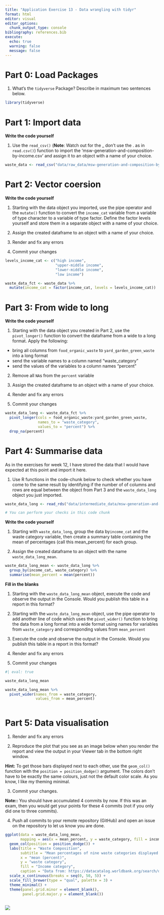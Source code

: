 ```yaml
---
title: "Application Exercise 13 - Data wrangling with tidyr"
format: html
editor: visual
editor_options: 
  chunk_output_type: console
bibliography: references.bib
execute:
  echo: true
  warning: false
  message: false
---
```


# Part 0: Load Packages

1.  What's the `tidyverse` Package? Describe in maximum two sentences below.

```r
library(tidyverse)
```

# Part 1: Import data

**Write the code yourself**

1.  Use the `read_csv()` (**Note**: Watch out for the \_ don't use the . as in `read.csv()`) function to import the 'msw-generation-and-composition-by-income.csv' and assign it to an object with a name of your choice.

```r

waste_data <- read_csv("data/raw_data/msw-generation-and-composition-by-income.csv")

```

# Part 2: Vector coersion

**Write the code yourself**

1.  Starting with the data object you imported, use the pipe operator and the `mutate()` function to convert the `income_cat` variable from a variable of type character to a variable of type factor. Define the factor levels yourself and store them in a separate object with a name of your choice.

2.  Assign the created dataframe to an object with a name of your choice.

3.  Render and fix any errors

4.  Commit your changes

```r

levels_income_cat <- c("high income", 
                       "upper-middle income",
                       "lower-middle income",
                       "low income")

waste_data_fct <- waste_data %>% 
  mutate(income_cat = factor(income_cat, levels = levels_income_cat))

```

# Part 3: From wide to long

**Write the code yourself**

1.  Starting with the data object you created in Part 2, use the `pivot_longer()` function to convert the dataframe from a wide to a long format. Apply the following:

-   bring all columns from `food_organic_waste` to `yard_garden_green_waste` into a long format
-   send the variable names to a column named "waste_category"
-   send the values of the variables to a column names "percent"

2.  Remove all `NA`s from the `percent` variable

3.  Assign the created dataframe to an object with a name of your choice.

4.  Render and fix any errors

5.  Commit your changes

```r

waste_data_long <- waste_data_fct %>% 
  pivot_longer(cols = food_organic_waste:yard_garden_green_waste,
               names_to = "waste_category",
               values_to = "percent") %>% 
  drop_na(percent)
```

# Part 4: Summarise data

As in the exercises for week 12, I have stored the data that I would have expected at this point and import it here.

1.  Use R functions in the code-chunk below to check whether you have come to the same result by identifying if the number of of columns and rows are equal between the object from Part 3 and the `waste_data_long` object you just imported.

```r

waste_data_long <- read_rds("data/intermediate_data/msw-generation-and-composition-by-income-long.rds")

# You can perform your checks in this code chunk

```

**Write the code yourself**

1.  Starting with `waste_data_long`, group the data by`income_cat` and the waste category variable, then create a summary table containing the mean of percentages (call this mean_percent) for each group.

2.  Assign the created dataframe to an object with the name `waste_data_long_mean`.

```r

waste_data_long_mean <- waste_data_long %>% 
  group_by(income_cat, waste_category) %>% 
  summarise(mean_percent = mean(percent)) 

```

**Fill in the blanks**

1.  Starting with the `waste_data_long_mean` object, execute the code and observe the output in the Console. Would you publish this table in a report in this format?

2.  Starting with the `waste_data_long_mean` object, use the pipe operator to add another line of code which uses the `pivot_wider()` function to bring the data from a long format into a wide format using names for variables from `waste_category` and corresponding values from `mean_percent`

3.  Execute the code and observe the output in the Console. Would you publish this table in a report in this format?

4.  Render and fix any errors

5.  Commit your changes

```r
#| eval: true

waste_data_long_mean

waste_data_long_mean %>% 
  pivot_wider(names_from = waste_category,
              values_from = mean_percent) 
  
```

# Part 5: Data visualisation

1.  Render and fix any errors

2.  Reproduce the plot that you see as an image below when you render the report and view the output in your Viewer tab in the bottom right window.

**Hint:** To get those bars displayed next to each other, use the `geom_col()` function with the `position = position_dodge()` argument. The colors don't have to be exactly the same colours, just not the default color scale. As you know, I like my theming minimal.

3.  Commit your changes.

**Note::** You should have accumulated 4 commits by now. If this was an exam, then you would get your points for these 4 commits (not if you only did one to three commits).

4.  Push all commits to your remote repository (GitHub) and open an issue on the repository to let us know you are done.

```r

ggplot(data = waste_data_long_mean, 
       mapping = aes(x = mean_percent, y = waste_category, fill = income_cat)) +
  geom_col(position = position_dodge()) +
  labs(title = "Waste Composition",
       subtitle = "Mean percentages of nine waste categories displayed by income categories",
       x = "mean (percent)",
       y = "waste category",
       fill = "Income category",
       caption = "Data from: https://datacatalog.worldbank.org/search/dataset/0039597") +
  scale_x_continuous(breaks = seq(0, 50, 5)) +
  scale_fill_brewer(type = "qual", palette = 3) +
  theme_minimal() +
  theme(panel.grid.minor = element_blank(),
        panel.grid.major.y = element_blank())
  
```

![](figs/fig-01-mean-waste-composition-by-income.png)
